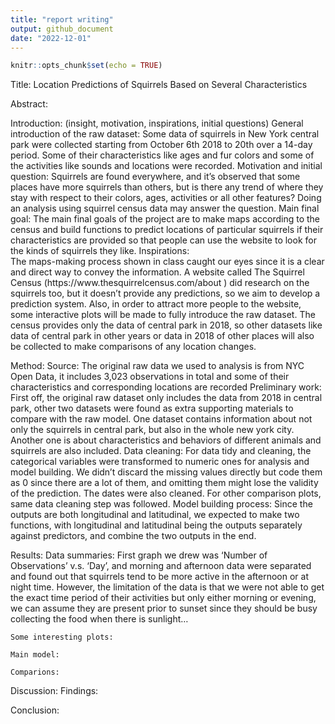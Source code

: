 ```yaml
---
title: "report writing"
output: github_document
date: "2022-12-01"
---
```


```r
knitr::opts_chunk$set(echo = TRUE)
```

Title: Location Predictions of Squirrels Based on Several Characteristics

Abstract:

Introduction: (insight, motivation, inspirations, initial questions)
   General introduction of the raw dataset:
      Some data of squirrels in New York central park were collected starting from October 6th 2018 to 20th over a 14-day period. Some of their characteristics like ages and fur colors and some of the activities like sounds and locations were recorded. 
   Motivation and initial question: 
      Squirrels are found everywhere, and it’s observed that some places have more squirrels than others, but is there any trend of where they stay with respect to their colors, ages, activities or all other features? Doing an analysis using squirrel census data may answer the question. 
   Main final goal:
      The main final goals of the project are to make maps according to the census and build functions to predict locations of particular squirrels if their characteristics are provided so that people can use the website to look for the kinds of squirrels they like. 
   Inspirations:    
      The maps-making process shown in class caught our eyes since it is a clear and direct way to convey the information. A website called The Squirrel Census (https://www.thesquirrelcensus.com/about ) did research on the squirrels too, but it doesn’t provide any predictions, so we aim to develop a prediction system. Also, in order to attract more people to the website, some interactive plots will be made to fully introduce the raw dataset. The census provides only the data of central park in 2018, so other datasets like data of central park in other years or data in 2018 of other places will also be collected to make comparisons of any location changes. 
 
Method: 
    Source:
       The original raw data we used to analysis is from NYC Open Data, it includes 3,023 observations in total and some of their characteristics and corresponding locations are recorded
    Preliminary work:
       First off, the original raw dataset only includes the data from 2018 in central park, other two datasets were found as extra supporting materials to compare with the raw model. One dataset contains information about not only the squirrels in central park, but also in the whole new york city. Another one is about characteristics and behaviors of different animals and squirrels are also included. 
    Data cleaning:
        For data tidy and cleaning, the categorical variables were transformed to numeric ones for analysis and model building. We didn't discard the missing values directly but code them as 0 since there are a lot of them, and omitting them might lose the validity of the prediction. The dates were also cleaned. For other comparison plots, same data cleaning step was followed.
    Model building process:
        Since the outputs are both longitudinal and latitudinal, we expected to make two functions, with longitudinal and latitudinal being the outputs separately against predictors, and combine the two outputs in the end. 
 
Results: 
    Data summaries:
         First graph we drew was 'Number of Observations' v.s. 'Day', and morning and afternoon data were separated and found out that squirrels tend to be more active in the afternoon or at night time. However, the limitation of the data is that we were not able to get the exact time period of their activities but only either morning or evening, we can assume they are present prior to sunset since they should be busy collecting the food when there is sunlight...
    
    Some interesting plots:
    
    Main model:
    
    Comparions:
    
    

Discussion: 
    Findings:

Conclusion: